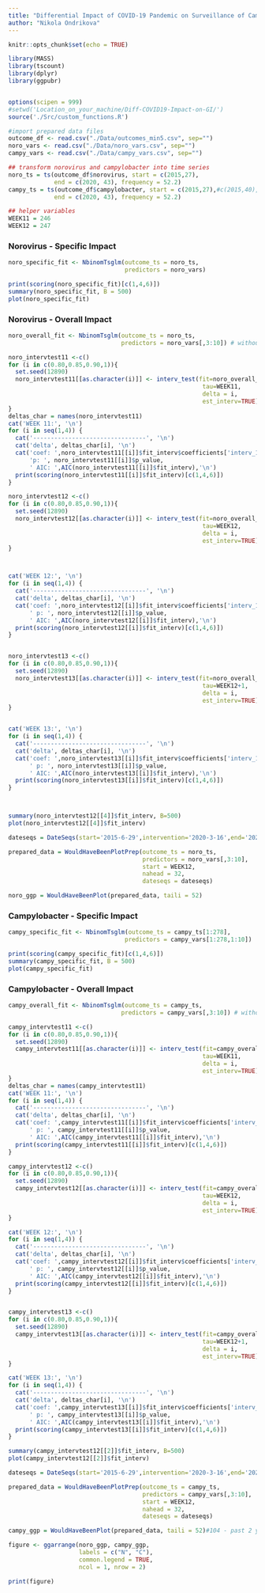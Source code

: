 ```yaml
---
title: "Differential Impact of COVID-19 Pandemic on Surveillance of Campylobacter and Norovirus in England"
author: "Nikola Ondrikova"
---
```


```r
knitr::opts_chunk$set(echo = TRUE)

library(MASS)
library(tscount)
library(dplyr)
library(ggpubr)


options(scipen = 999)
#setwd('Location_on_your_machine/Diff-COVID19-Impact-on-GI/')
source('./Src/custom_functions.R')

#import prepared data files
outcome_df <- read.csv("./Data/outcomes_min5.csv", sep="")
noro_vars <- read.csv("./Data/noro_vars.csv", sep="")
campy_vars <- read.csv("./Data/campy_vars.csv", sep="")

## transform norovirus and campylobacter into time series
noro_ts = ts(outcome_df$norovirus, start = c(2015,27), 
             end = c(2020, 43), frequency = 52.2)
campy_ts = ts(outcome_df$campylobacter, start = c(2015,27),#c(2015,40), 
             end = c(2020, 43), frequency = 52.2)

## helper variables
WEEK11 = 246
WEEK12 = 247


```


### Norovirus - Specific Impact

```r

noro_specific_fit <- NbinomTsglm(outcome_ts = noro_ts,
                                 predictors = noro_vars)

print(scoring(noro_specific_fit)[c(1,4,6)])
summary(noro_specific_fit, B = 500)
plot(noro_specific_fit)

```


### Norovirus - Overall Impact

```r


noro_overall_fit <- NbinomTsglm(outcome_ts = noro_ts,
                                predictors = noro_vars[,3:10]) # without covid vars

noro_intervtest11 <-c()
for (i in c(0.80,0.85,0.90,1)){
  set.seed(12890)
  noro_intervtest11[[as.character(i)]] <- interv_test(fit=noro_overall_fit, 
                                                       tau=WEEK11, 
                                                       delta = i, 
                                                       est_interv=TRUE)
}
deltas_char = names(noro_intervtest11)
cat('WEEK 11:', '\n')
for (i in seq(1,4)) {
  cat('--------------------------------', '\n')
  cat('delta', deltas_char[i], '\n')
  cat('coef: ',noro_intervtest11[[i]]$fit_interv$coefficients['interv_1'],
      'p: ', noro_intervtest11[[i]]$p_value, 
      ' AIC: ',AIC(noro_intervtest11[[i]]$fit_interv),'\n')
  print(scoring(noro_intervtest11[[i]]$fit_interv)[c(1,4,6)])
}

noro_intervtest12 <-c()
for (i in c(0.80,0.85,0.90,1)){
  set.seed(12890)
  noro_intervtest12[[as.character(i)]] <- interv_test(fit=noro_overall_fit, 
                                                       tau=WEEK12, 
                                                       delta = i, 
                                                       est_interv=TRUE)
}



cat('WEEK 12:', '\n')
for (i in seq(1,4)) {
  cat('--------------------------------', '\n')
  cat('delta', deltas_char[i], '\n')
  cat('coef: ',noro_intervtest12[[i]]$fit_interv$coefficients['interv_1'],
      ' p: ', noro_intervtest12[[i]]$p_value, 
      ' AIC: ',AIC(noro_intervtest12[[i]]$fit_interv),'\n')
  print(scoring(noro_intervtest12[[i]]$fit_interv)[c(1,4,6)])
}


noro_intervtest13 <-c()
for (i in c(0.80,0.85,0.90,1)){
  set.seed(12890)
  noro_intervtest13[[as.character(i)]] <- interv_test(fit=noro_overall_fit, 
                                                       tau=WEEK12+1, 
                                                       delta = i, 
                                                       est_interv=TRUE)
}


cat('WEEK 13:', '\n')
for (i in seq(1,4)) {
  cat('--------------------------------', '\n')
  cat('delta', deltas_char[i], '\n')
  cat('coef: ',noro_intervtest13[[i]]$fit_interv$coefficients['interv_1'],
      ' p: ', noro_intervtest13[[i]]$p_value, 
      ' AIC: ',AIC(noro_intervtest13[[i]]$fit_interv),'\n')
  print(scoring(noro_intervtest13[[i]]$fit_interv)[c(1,4,6)])
}



summary(noro_intervtest12[[4]]$fit_interv, B=500)
plot(noro_intervtest12[[4]]$fit_interv)

```



```r
dateseqs = DateSeqs(start='2015-6-29',intervention='2020-3-16',end='2020-10-25')

prepared_data = WouldHaveBeenPlotPrep(outcome_ts = noro_ts, 
                                      predictors = noro_vars[,3:10], 
                                      start = WEEK12, 
                                      nahead = 32, 
                                      dateseqs = dateseqs)

noro_ggp = WouldHaveBeenPlot(prepared_data, taili = 52)


```


### Campylobacter - Specific Impact

```r


campy_specific_fit <- NbinomTsglm(outcome_ts = campy_ts[1:278],
                                 predictors = campy_vars[1:278,1:10])

print(scoring(campy_specific_fit)[c(1,4,6)])
summary(campy_specific_fit, B = 500)
plot(campy_specific_fit)

```

### Campylobacter - Overall Impact

```r


campy_overall_fit <- NbinomTsglm(outcome_ts = campy_ts,
                                predictors = campy_vars[,3:10]) # without covid vars

campy_intervtest11 <-c()
for (i in c(0.80,0.85,0.90,1)){
  set.seed(12890)
  campy_intervtest11[[as.character(i)]] <- interv_test(fit=campy_overall_fit, 
                                                       tau=WEEK11, 
                                                       delta = i,
                                                       est_interv=TRUE)
}
deltas_char = names(campy_intervtest11)
cat('WEEK 11:', '\n')
for (i in seq(1,4)) {
  cat('--------------------------------', '\n')
  cat('delta', deltas_char[i], '\n')
  cat('coef: ',campy_intervtest11[[i]]$fit_interv$coefficients['interv_1'],
      ' p: ', campy_intervtest11[[i]]$p_value, 
      ' AIC: ',AIC(campy_intervtest11[[i]]$fit_interv),'\n')
  print(scoring(campy_intervtest11[[i]]$fit_interv)[c(1,4,6)])
}

campy_intervtest12 <-c()
for (i in c(0.80,0.85,0.90,1)){
  set.seed(12890)
  campy_intervtest12[[as.character(i)]] <- interv_test(fit=campy_overall_fit, 
                                                       tau=WEEK12, 
                                                       delta = i, 
                                                       est_interv=TRUE)
}

cat('WEEK 12:', '\n')
for (i in seq(1,4)) {
  cat('--------------------------------', '\n')
  cat('delta', deltas_char[i], '\n')
  cat('coef: ',campy_intervtest12[[i]]$fit_interv$coefficients['interv_1'],
      ' p: ', campy_intervtest12[[i]]$p_value, 
      ' AIC: ',AIC(campy_intervtest12[[i]]$fit_interv),'\n')
  print(scoring(campy_intervtest12[[i]]$fit_interv)[c(1,4,6)])
}


campy_intervtest13 <-c()
for (i in c(0.80,0.85,0.90,1)){
  set.seed(12890)
  campy_intervtest13[[as.character(i)]] <- interv_test(fit=campy_overall_fit, 
                                                       tau=WEEK12+1, 
                                                       delta = i, 
                                                       est_interv=TRUE)
}

cat('WEEK 13:', '\n')
for (i in seq(1,4)) {
  cat('--------------------------------', '\n')
  cat('delta', deltas_char[i], '\n')
  cat('coef: ',campy_intervtest13[[i]]$fit_interv$coefficients['interv_1'],
      ' p: ', campy_intervtest13[[i]]$p_value, 
      ' AIC: ',AIC(campy_intervtest13[[i]]$fit_interv),'\n')
  print(scoring(campy_intervtest13[[i]]$fit_interv)[c(1,4,6)])
}

summary(campy_intervtest12[[2]]$fit_interv, B=500)
plot(campy_intervtest12[[2]]$fit_interv)

```


```r
dateseqs = DateSeqs(start='2015-6-29',intervention='2020-3-16',end='2020-10-25')

prepared_data = WouldHaveBeenPlotPrep(outcome_ts = campy_ts, 
                                      predictors = campy_vars[,3:10], 
                                      start = WEEK12, 
                                      nahead = 32,
                                      dateseqs = dateseqs)

campy_ggp = WouldHaveBeenPlot(prepared_data, taili = 52)#104 - past 2 yrs

figure <- ggarrange(noro_ggp, campy_ggp,
                    labels = c("N", "C"),
                    common.legend = TRUE,
                    ncol = 1, nrow = 2)

print(figure)
  
  
```
